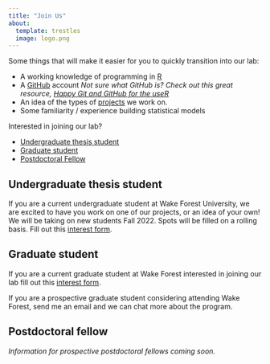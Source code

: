 ```yaml
---
title: "Join Us"
about:
  template: trestles
  image: logo.png
---
```


Some things that will make it easier for you to quickly transition into our lab:

* A working knowledge of programming in [R](https://cran.r-project.org)
* A [GitHub](https://github.com) account _Not sure what GitHub is? Check out this great resource, [Happy Git and GitHub for the useR](https://happygitwithr.com)_
* An idea of the types of [projects](../projects) we work on.
* Some familiarity / experience building statistical models

Interested in joining our lab? 

- [Undergraduate thesis student](#undergraduate-thesis-student)  
- [Graduate student](#graduate-student)  
- [Postdoctoral Fellow](#postdoctoral-fellow)  


## Undergraduate thesis student

If you are a current undergraduate student at Wake Forest University, we are excited to have you work on one of our projects, or an idea of your own! We will be taking on new students Fall 2022. Spots will be filled on a rolling basis. Fill out this [interest form](https://docs.google.com/forms/d/e/1FAIpQLSdLuUkYYsd_lLoA9d8qU_89nPVFdaQKzhPAQbgf3KOMWTaC2A/viewform?usp=sf_link).


## Graduate student

If you are a current graduate student at Wake Forest interested in joining our lab fill out this [interest form](https://docs.google.com/forms/d/e/1FAIpQLSeZjRFkZPtjjDbFeUAmeKCT5OJuZZ5lbBOx4-3pmVbQOiDRUg/viewform?usp=sf_link). 

If you are a prospective graduate student considering attending Wake Forest, send me an email and we can chat more about the program.

## Postdoctoral fellow

_Information for prospective postdoctoral fellows coming soon._
